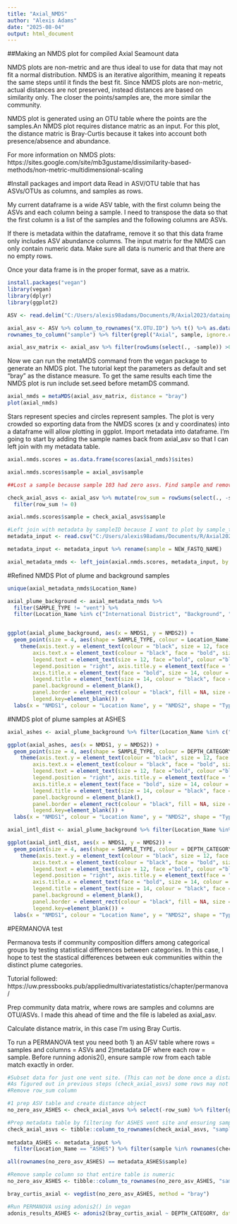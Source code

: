 ---
title: "Axial_NMDS"
author: "Alexis Adams"
date: "2025-08-04"
output: html_document
---
##Making an NMDS plot for compiled Axial Seamount data

NMDS plots are non-metric and are thus ideal to use for data that may not fit a normal distribution. NMDS is an iterative algorithim, meaning it repeats the same steps until it finds the best fit. Since NMDS plots are non-metric, actual distances are not preserved, instead distances are based on similarity only. The closer the points/samples are, the more similar the community. 

NMDS plot is generated using an OTU table where the points are the samples.An NMDS plot requires distance matric as an input. For this plot, the distance matric is Bray-Curtis because it takes into account both presence/absence and abundance. 

For more information on NMDS plots: https://sites.google.com/site/mb3gustame/dissimilarity-based-methods/non-metric-multidimensional-scaling

#Install packages and import data
Read in ASV/OTU table that has ASVs/OTUs as columns, and samples as rows. 

My current dataframe is a wide ASV table, with the first column being the ASVs and each column being a sample. I need to transpose the data so that the first column is a list of the samples and the following columns are ASVs. 

If there is metadata within the dataframe, remove it so that this data frame only includes ASV abundance columns. The input matrix for the NMDS can only contain numeric data. Make sure all data is numeric and that there are no empty rows. 

Once your data frame is in the proper format, save as a matrix. 
```{r}
install.packages("vegan")
library(vegan)
library(dplyr)
library(ggplot2)

ASV <- read.delim("C:/Users/alexis98adams/Documents/R/Axial2023/datainput/deepsea-18s-merged-asv-table-05022025.tsv", header = TRUE, sep = "\t", skip = 1)

axial_asv <- ASV %>% column_to_rownames("X.OTU.ID") %>% t() %>% as.data.frame() %>% 
rownames_to_column("sample") %>% filter(grepl("Axial", sample, ignore.case = TRUE))

axial_asv_matrix <- axial_asv %>% filter(rowSums(select(., -sample)) >0) %>% select(-sample) %>% mutate_all(as.numeric) %>% as.matrix()
```

Now we can run the metaMDS command from the vegan package to generate an NMDS plot. The tutorial kept the parameters as default and set "bray" as the distance measure. To get the same results each time the NMDS plot is run include set.seed before metamDS command. 

```{r}
axial_nmds = metaMDS(axial_asv_matrix, distance = "bray")
plot(axial_nmds)
```

Stars represent species and circles represent samples. The plot is very crowded so exporting data from the NMDS scores (x and y coordinates) into a dataframe will allow plotting in ggplot. Import metadata into dataframe. I'm going to start by adding the sample names back from axial_asv so that I can left join with my metadata table. 

```{r}
axial.nmds.scores = as.data.frame(scores(axial_nmds)$sites)

axial.nmds.scores$sample = axial_asv$sample

##Lost a sample because sample 103 had zero asvs. Find sample and remove. 

check_axial_asvs <- axial_asv %>% mutate(row_sum = rowSums(select(., -sample))) %>% 
  filter(row_sum != 0)

axial.nmds.scores$sample = check_axial_asvs$sample

#Left join with metadata by sampleID because I want to plot by sample_type
metadata_input <- read.csv("C:/Users/alexis98adams/Documents/R/Axial2023/datainput/axial_compiledmetadata.csv", header = TRUE)

metadata_input <- metadata_input %>% rename(sample = NEW_FASTQ_NAME)

axial_metadata_nmds <- left_join(axial.nmds.scores, metadata_input, by = "sample")

```

#Refined NMDS Plot of plume and background samples

```{r}
unique(axial_metadata_nmds$Location_Name)

axial_plume_background <- axial_metadata_nmds %>% 
  filter(SAMPLE_TYPE != "vent") %>% 
  filter(Location_Name %in% c("International District", "Background", "ASHES", "Soupy Background"))


ggplot(axial_plume_background, aes(x = NMDS1, y = NMDS2)) +
  geom_point(size = 4, aes(shape = SAMPLE_TYPE, colour = Location_Name)) +
    theme(axis.text.y = element_text(colour = "black", size = 12, face = "bold"),
        axis.text.x = element_text(colour = "black", face = "bold", size = 12), 
        legend.text = element_text(size = 12, face ="bold", colour ="black"), 
        legend.position = "right", axis.title.y = element_text(face = "bold", size = 14), 
        axis.title.x = element_text(face = "bold", size = 14, colour = "black"), 
        legend.title = element_text(size = 14, colour = "black", face = "bold"), 
        panel.background = element_blank(), 
        panel.border = element_rect(colour = "black", fill = NA, size = 1.2),
        legend.key=element_blank()) + 
  labs(x = "NMDS1", colour = "Location Name", y = "NMDS2", shape = "Type")

```

#NMDS plot of plume samples at ASHES

```{r}
axial_ashes <- axial_plume_background %>% filter(Location_Name %in% c("ASHES", "Background"))

ggplot(axial_ashes, aes(x = NMDS1, y = NMDS2)) +
  geom_point(size = 4, aes(shape = SAMPLE_TYPE, colour = DEPTH_CATEGORY)) +
    theme(axis.text.y = element_text(colour = "black", size = 12, face = "bold"),
        axis.text.x = element_text(colour = "black", face = "bold", size = 12), 
        legend.text = element_text(size = 12, face ="bold", colour ="black"), 
        legend.position = "right", axis.title.y = element_text(face = "bold", size = 14), 
        axis.title.x = element_text(face = "bold", size = 14, colour = "black"), 
        legend.title = element_text(size = 14, colour = "black", face = "bold"), 
        panel.background = element_blank(), 
        panel.border = element_rect(colour = "black", fill = NA, size = 1.2),
        legend.key=element_blank()) + 
  labs(x = "NMDS1", colour = "Location Name", y = "NMDS2", shape = "Type")


```

```{r}
axial_intl_dist <- axial_plume_background %>% filter(Location_Name %in% c("International District", "Background"))

ggplot(axial_intl_dist, aes(x = NMDS1, y = NMDS2)) +
  geom_point(size = 4, aes(shape = SAMPLE_TYPE, colour = DEPTH_CATEGORY)) +
    theme(axis.text.y = element_text(colour = "black", size = 12, face = "bold"),
        axis.text.x = element_text(colour = "black", face = "bold", size = 12), 
        legend.text = element_text(size = 12, face ="bold", colour ="black"), 
        legend.position = "right", axis.title.y = element_text(face = "bold", size = 14), 
        axis.title.x = element_text(face = "bold", size = 14, colour = "black"), 
        legend.title = element_text(size = 14, colour = "black", face = "bold"), 
        panel.background = element_blank(), 
        panel.border = element_rect(colour = "black", fill = NA, size = 1.2),
        legend.key=element_blank()) + 
  labs(x = "NMDS1", colour = "Location Name", y = "NMDS2", shape = "Type")
```

#PERMANOVA test 

Permanova tests if community composition differs among categorical groups by testing statistical differences between categories. In this case, I hope to test the stastical differences between euk communities within the distinct plume categories.

Tutorial followed: https://uw.pressbooks.pub/appliedmultivariatestatistics/chapter/permanova/

Prep community data matrix, where rows are samples and columns are OTU/ASVs. I made this ahead of time and the file is labeled as axial_asv. 

Calculate distance matrix, in this case I'm using Bray Curtis. 

To run a PERMANOVA test you need both 1) an ASV table where rows = samples and columns = ASVs and 2)metadata DF where each row = sample. Before running adonis2(), ensure sample row from each table match exactly in order. 
```{r}
#Subset data for just one vent site. (This can not be done once a distance object is created). 
#As figured out in previous steps (check_axial_asvs) some rows may not have a single ASV present. These rows must be removed or it will interfere with distance metrics.This was done ahead of time with check_axial_asvs.
#Remove row_sum column

#1 prep ASV table and create distance object
no_zero_asv_ASHES <- check_axial_asvs %>% select(-row_sum) %>% filter(grepl("ASHES", sample))

#Prep metadata table by filtering for ASHES vent site and ensuring sample rows match. Remember that samples with no asv were removed, so these also need to be removed from the metadata.
check_axial_asvs <- tibble::column_to_rownames(check_axial_asvs, "sample")
  
metadata_ASHES <- metadata_input %>% 
  filter(Location_Name == "ASHES") %>% filter(sample %in% rownames(check_axial_asvs))

all(rownames(no_zero_asv_ASHES) == metadata_ASHES$sample)

#Remove sample column so that entire table is numeric
no_zero_asv_ASHES <- tibble::column_to_rownames(no_zero_asv_ASHES, "sample")

bray_curtis_axial <- vegdist(no_zero_asv_ASHES, method = "bray")

#Run PERMANOVA using adonis2() in vegan 
adonis_results_ASHES <- adonis2(bray_curtis_axial ~ DEPTH_CATEGORY, data = metadata_ASHES, permutations = 9999)

```






